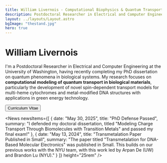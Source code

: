 ```yaml
---
title: William Livernois - Computational Biophysics & Quantum Transport Research
description: Postdoctoral Researcher in Electrical and Computer Engineering at University of Washington. Specializing in quantum phenomena in biological systems, computational modeling of charge transport in biomolecules, and DNA-based molecular electronics.
layout: ../layouts/Layout.astro
bgImage: "thestand.jpg"
hero: true
---
```



<Card>

# William Livernois
I'm a Postdoctoral Researcher in Electrical and Computer Engineering at the University of Washington, having recently completing my PhD dissertation on quantum phenomena in biological systems. My research focuses on **computational modeling of quantum transport in biological materials**, particularly the development of novel spin-dependent transport models for multi-heme cytochromes and metal-modified DNA structures with applications in green energy technology.

<SocialIcons 
    email="william@liverno.is"
    linkedin="willlivernois" 
    orcid="0000-0001-8637-1213"
    github="wliverno"
/>

<Button href={CV}>Curriculum Vitae</Button>

<Molecule />

</Card>

<News newsItems={[
    {
        date: "May 30, 2025",
        title: "PhD Defense Passed",
        summary: "I defended my doctoral dissertation, titled \"Modeling Charge Transport Through Biomolecules with Transition Metals\" and passed my final exam!"
    },
    {
        date: "May 13, 2024",
        title: "Transmetalation Paper Published in Small",
        summary: "The paper titled \"Transmetalation for DNA-Based Molecular Electronics\" was published in Small. This builds on our previous works with the NYU team, with this work led by Arpan De (UW) and Brandon Lu (NYU)."
    }
]} height="25rem" />
